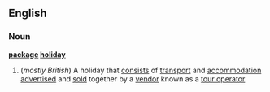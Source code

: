 ==English==
===Noun===
{{wikipedia}}
'''[[package]] [[holiday]]'''
#(''mostly British'') A holiday that [[consist]]s of [[transport]] and [[accommodation]] [[advertised]] and [[sold]] together by a [[vendor]] known as a [[tour operator]]
